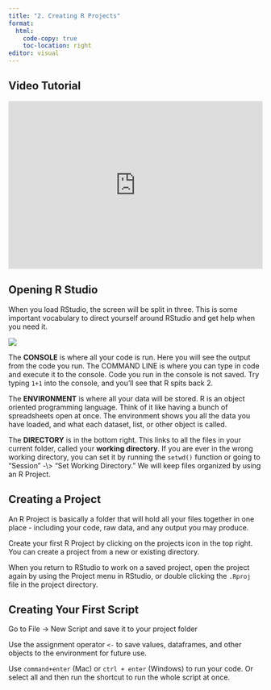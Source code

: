 ```yaml
---
title: "2. Creating R Projects"
format:
  html:
    code-copy: true
    toc-location: right
editor: visual
---
```


## Video Tutorial

<div style="max-width:608px"><div style="position:relative;padding-bottom:66.118421052632%"><iframe id="kaltura_player" src="https://cdnapisec.kaltura.com/p/1674401/sp/167440100/embedIframeJs/uiconf_id/23435151/partner_id/1674401?iframeembed=true&playerId=kaltura_player&entry_id=1_c7ns14hu&flashvars[streamerType]=auto&amp;flashvars[localizationCode]=en&amp;flashvars[sideBarContainer.plugin]=true&amp;flashvars[sideBarContainer.position]=left&amp;flashvars[sideBarContainer.clickToClose]=true&amp;flashvars[chapters.plugin]=true&amp;flashvars[chapters.layout]=vertical&amp;flashvars[chapters.thumbnailRotator]=false&amp;flashvars[streamSelector.plugin]=true&amp;flashvars[EmbedPlayer.SpinnerTarget]=videoHolder&amp;flashvars[dualScreen.plugin]=true&amp;flashvars[LeadWithHLSOnFlash]=true&amp;flashvars[Kaltura.addCrossoriginToIframe]=true&amp;&wid=1_6435uagw" width="608" height="402" allowfullscreen webkitallowfullscreen mozAllowFullScreen allow="autoplay *; fullscreen *; encrypted-media *" sandbox="allow-downloads allow-forms allow-same-origin allow-scripts allow-top-navigation allow-pointer-lock allow-popups allow-modals allow-orientation-lock allow-popups-to-escape-sandbox allow-presentation allow-top-navigation-by-user-activation" frameborder="0" title="2_r_projects" style="position:absolute;top:0;left:0;width:100%;height:100%"></iframe></div></div>

## Opening R Studio

When you load RStudio, the screen will be split in three. This is some important vocabulary to direct yourself around RStudio and get help when you need it.

![](images/1.1%20R%20Studio.png)

The **CONSOLE** is where all your code is run. Here you will see the output from the code you run. The COMMAND LINE is where you can type in code and execute it to the console. Code you run in the console is not saved. Try typing `1+1` into the console, and you'll see that R spits back 2.

The **ENVIRONMENT** is where all your data will be stored. R is an object oriented programming language. Think of it like having a bunch of spreadsheets open at once. The environment shows you all the data you have loaded, and what each dataset, list, or other object is called.

The **DIRECTORY** is in the bottom right. This links to all the files in your current folder, called your **working directory**. If you are ever in the wrong working directory, you can set it by running the `setwd()` function or going to "Session" -\\\> "Set Working Directory." We will keep files organized by using an R Project.

## Creating a Project

An R Project is basically a folder that will hold all your files together in one place - including your code, raw data, and any output you may produce.

Create your first R Project by clicking on the projects icon in the top right. You can create a project from a new or existing directory.

When you return to RStudio to work on a saved project, open the project again by using the Project menu in RStudio, or double clicking the `.Rproj` file in the project directory.

## Creating Your First Script

Go to File -\> New Script and save it to your project folder

Use the assignment operator `<-` to save values, dataframes, and other objects to the environment for future use.

Use `command+enter` (Mac) or `ctrl + enter` (Windows) to run your code. Or select all and then run the shortcut to run the whole script at once.

## 
